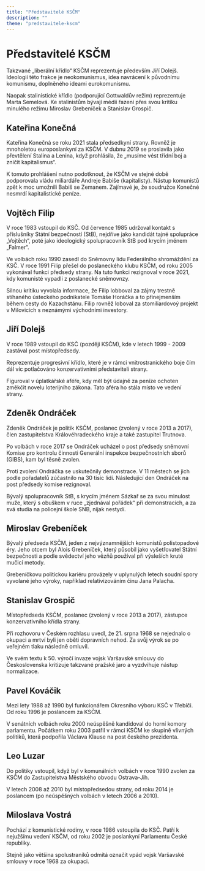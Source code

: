 ```yaml
---
title: "Představitelé KSČM"
description: ""
theme: "predstavitele-kscm"
---
```


# Představitelé KSČM

Takzvané „liberální křídlo“ KSČM reprezentuje především Jiří Dolejš. Ideologií této frakce je neokomunismus, idea navrácení k původnímu komunismu, doplněného ideami eurokomunismu.

Naopak stalinistické křídlo (podporující Gottwaldův režim) reprezentuje Marta Semelová. Ke stalinistům bývají médii řazeni přes svou kritiku minulého režimu Miroslav Grebeníček a Stanislav Grospič.

## Kateřina Konečná

Kateřina Konečná se roku 2021 stala předsedkyní strany. Rovněž je mnoholetou europoslankyní za KSČM. V dubnu 2019 se proslavila jako převtělení Stalina a Lenina, když prohlásila, že „musíme vést třídní boj a zničit kapitalismus“.

K tomuto prohlášení nutno podotknout, že KSČM ve stejné době podporovala vládu miliardáře Andreje Babiše (kapitalisty). Nástup komunistů zpět k moc umožnili Babiš se Zemanem. Zajímavé je, že soudružce Konečné nesmrdí kapitalistické peníze.

## Vojtěch Filip

V roce 1983 vstoupil do KSČ. Od července 1985 udržoval kontakt s příslušníky Státní bezpečností (StB), nejdříve jako kandidát tajné spolupráce „Vojtěch“, poté jako ideologický spolupracovník StB pod krycím jménem „Falmer“.

Ve volbách roku 1990 zasedl do Sněmovny lidu Federálního shromáždění za KSČ. V roce 1991 Filip přešel do poslaneckého klubu KSČM, od roku 2005 vykonával funkci předsedy strany. Na tuto funkci rezignoval v roce 2021, kdy komunisté vypadli z poslanecké sněmovnzy.

Silnou kritiku vyvolala informace, že Filip lobboval za zájmy trestně stíhaného ústeckého podnikatele Tomáše Horáčka a to přinejmenším během cesty do Kazachstánu. Filip rovněž loboval za stomiliardovoý projekt v Milovicích s neznámými východními investory.

## Jiří Dolejš

V roce 1989 vstoupil do KSČ (později KSČM), kde v letech 1999 - 2009 zastával post místopředsedy.

Reprezentuje progresivní křídlo, které je v rámci vnitrostranického boje čím dál víc potlačováno konzervativními představiteli strany.

Figuroval v úplatkářské aféře, kdy měl být údajně za peníze ochoten změkčit novelu loterijního zákona. Tato aféra ho stála místo ve vedení strany.

## Zdeněk Ondráček

Zdeněk Ondráček je politik KSČM, poslanec (zvolený v roce 2013 a 2017), člen zastupitelstva Královéhradeckého kraje a také zastupitel Trutnova.

Po volbách v roce 2017 se Ondráček ucházel o post předsedy sněmovní Komise pro kontrolu činnosti Generální inspekce bezpečnostních sborů (GIBS), kam byl těsně zvolen.

Proti zvolení Ondráčka se uskutečnily demonstrace. V 11 městech se jich podle pořadatelů zúčastnilo na 30 tisíc lidí. Následující den Ondráček na post předsedy komise rezignoval.

Bývalý spolupracovník StB, s krycím jménem Sázkař se za svou minulost muže, který s obuškem v ruce „zjednával pořádek“ při demonstracích, a za svá studia na policejní škole SNB, nijak nestydí.

## Miroslav Grebeníček

Bývalý předseda KSČM, jeden z nejvýznamnějších komunistů polistopadové éry. Jeho otcem byl Alois Grebeníček, který působil jako vyšetřovatel Státní bezpečnosti a podle svědectví jeho vězňů používal při výsleších kruté mučicí metody.

Grebeníčkovu politickou kariéru provázely v uplynulých letech soudní spory vyvolané jeho výroky, například relativizováním činu Jana Palacha.

## Stanislav Grospič

Místopředseda KSČM, poslanec (zvolený v roce 2013 a 2017), zástupce konzervativního křídla strany.

Při rozhovoru v Českém rozhlasu uvedl, že 21. srpna 1968 se nejednalo o okupaci a mrtví byli jen oběti dopravních nehod. Za svůj výrok se po veřejném tlaku následně omluvil.

Ve svém textu k 50. výročí invaze vojsk Varšavské smlouvy do Československa kritizuje takzvané pražské jaro a vyzdvihuje nástup normalizace.

## Pavel Kováčik

Mezi lety 1988 až 1990 byl funkcionářem Okresního výboru KSČ v Třebíči. Od roku 1996 je poslancem za KSČM.

V senátních volbách roku 2000 neúspěšně kandidoval do horní komory parlamentu. Počátkem roku 2003 patřil v rámci KSČM ke skupině vlivných politiků, která podpořila Václava Klause na post českého prezidenta.

## Leo Luzar

Do politiky vstoupil, když byl v komunálních volbách v roce 1990 zvolen za KSČM do Zastupitelstva Městského obvodu Ostrava-Jih.

V letech 2008 až 2010 byl místopředsedou strany, od roku 2014 je poslancem (po neúspěšných volbách v letech 2006 a 2010).

## Miloslava Vostrá

Pochází z komunistické rodiny, v roce 1986 vstoupila do KSČ. Patří k nejužšímu vedení KSČM, od roku 2002 je poslankyní Parlamentu České republiky.

Stejně jako většina spolustraníků odmítá označit vpád vojsk Varšavské smlouvy v roce 1968 za okupaci.
